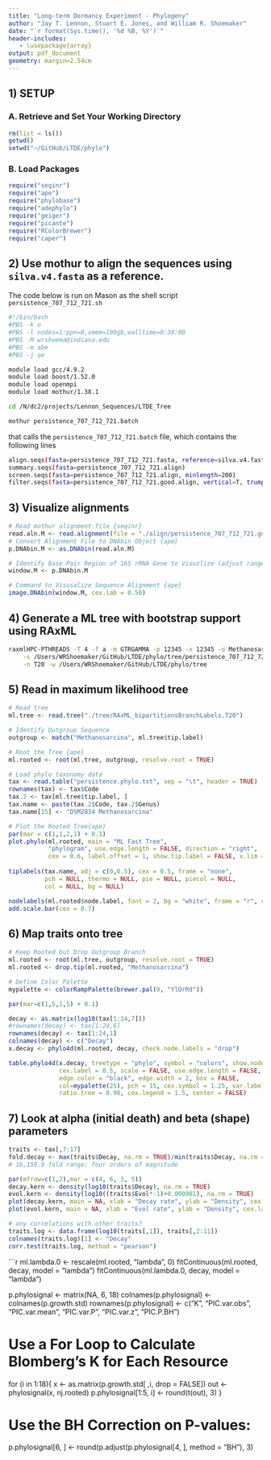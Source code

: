 ```yaml
---
title: "Long-term Dormancy Experiment - Phylogeny"
author: "Jay T. Lennon, Stuart E. Jones, and William R. Shoemaker"
date: "`r format(Sys.time(), '%d %B, %Y')`"
header-includes:
   - \usepackage{array}
output: pdf_document
geometry: margin=2.54cm
---
```


## 1) SETUP
### A. Retrieve and Set Your Working Directory

```r
rm(list = ls())
getwd()
setwd("~/GitHub/LTDE/phylo")
```

### B. Load Packages 
```r
require("seqinr")
require("ape")
require("phylobase")
require("adephylo")
require("geiger") 
require("picante")
require("RColorBrewer")
require("caper")
```

## 2) Use mothur to align the sequences using `silva.v4.fasta` as a reference. 

The code below is run on Mason as the shell script `persistence_707_712_721.sh`
```bash
#!/bin/bash
#PBS -k o
#PBS -l nodes=1:ppn=8,vmem=100gb,walltime=0:30:00
#PBS -M wrshoema@indiana.edu
#PBS -m abe
#PBS -j oe

module load gcc/4.9.2
module load boost/1.52.0
module load openmpi
module load mothur/1.38.1

cd /N/dc2/projects/Lennon_Sequences/LTDE_Tree

mothur persistence_707_712_721.batch
```

that calls the `persistence_707_712_721.batch` file, which contains the following lines
```bash
align.seqs(fasta=persistence_707_712_721.fasta, reference=silva.v4.fasta, flip=T, processors=4)
summary.seqs(fasta=persistence_707_712_721.align)
screen.seqs(fasta=persistence_707_712_721.align, minlength=200)
filter.seqs(fasta=persistence_707_712_721.good.align, vertical=T, trump=.)
```

## 3) Visualize alignments
```r
# Read mothur alignment file {seqinr}
read.aln.M <- read.alignment(file = "./align/persistence_707_712_721.good.filter.fasta", format = 'fasta')
# Convert Alignment File to DNAbin Object {ape}
p.DNAbin.M <- as.DNAbin(read.aln.M) 

# Identify Base Pair Region of 16S rRNA Gene to Visuzlize (adjust range)
window.M <- p.DNAbin.M

# Command to Visusalize Sequence Alignment {ape}
image.DNAbin(window.M, cex.lab = 0.50) 
```

## 4) Generate a ML tree with bootstrap support using RAxML
```bash
raxmlHPC-PTHREADS -T 4 -f a -m GTRGAMMA -p 12345 -x 12345 -o Methanosarcina -# autoMRE \
    -s /Users/WRShoemaker/GitHub/LTDE/phylo/tree/persistence_707_712_721.good.filter.fasta \
    -n T20 -w /Users/WRShoemaker/GitHub/LTDE/phylo/tree
```

## 5) Read in maximum likelihood tree
```r
# Read tree
ml.tree <- read.tree("./tree/RAxML_bipartitionsBranchLabels.T20")

# Identify Outgroup Sequence
outgroup <- match("Methanosarcina", ml.tree$tip.label)

# Root the Tree {ape}
ml.rooted <- root(ml.tree, outgroup, resolve.root = TRUE)

# Load phylo taxonomy data
tax <- read.table("persistence.phylo.txt", sep = "\t", header = TRUE)
rownames(tax) <- tax$Code
tax.2 <- tax[ml.tree$tip.label, ]
tax.name <- paste(tax.2$Code, tax.2$Genus)
tax.name[15] <- "DSM2834 Methanosarcina"

# Plot the Rooted Tree{ape}
par(mar = c(1,1,2,1) + 0.1)
plot.phylo(ml.rooted, main = "ML Fast Tree", 
           "phylogram", use.edge.length = FALSE, direction = "right",
           cex = 0.6, label.offset = 1, show.tip.label = FALSE, x.lim = 30)
           
tiplabels(tax.name, adj = c(0,0.5), cex = 0.5, frame = "none",
          pch = NULL, thermo = NULL, pie = NULL, piecol = NULL,
          col = NULL, bg = NULL)

nodelabels(ml.rooted$node.label, font = 2, bg = "white", frame = "r", cex = 0.5)
add.scale.bar(cex = 0.7)
```

## 6) Map traits onto tree
```r
# Keep Rooted but Drop Outgroup Branch
ml.rooted <- root(ml.tree, outgroup, resolve.root = TRUE)
ml.rooted <- drop.tip(ml.rooted, "Methanosarcina")

# Define Color Palette
mypalette <- colorRampPalette(brewer.pal(9, "YlOrRd"))

par(mar=c(1,5,1,5) + 0.1)

decay <- as.matrix(log10(tax[1:24,7]))
#rownames(decay) <- tax[1:24,6]
rownames(decay) <- tax[1:24,1]
colnames(decay) <- c("Decay")
x.decay <- phylo4d(ml.rooted, decay, check.node.labels = "drop")

table.phylo4d(x.decay, treetype = "phylo", symbol = "colors", show.node = TRUE, 
              cex.label = 0.5, scale = FALSE, use.edge.length = FALSE, 
              edge.color = "black", edge.width = 2, box = FALSE, 
              col=mypalette(25), pch = 15, cex.symbol = 1.25, var.label=("       decay"),
              ratio.tree = 0.90, cex.legend = 1.5, center = FALSE)
```

## 7) Look at alpha (initial death) and beta (shape) parameters
```r
traits <- tax[,7:17]
fold.decay <- max(traits$Decay, na.rm = TRUE)/min(traits$Decay, na.rm = TRUE)
# 16,159.9 fold range; four orders of magnitude

par(mfrow=c(1,2),mar = c(4, 6, 3, 5))
decay.kern <- density(log10(traits$Decay), na.rm = TRUE) 
evol.kern <- density(log10((traits$Evol*-1)+0.000001), na.rm = TRUE) 
plot(decay.kern, main = NA, xlab = "Decay rate", ylab = "Density", cex.lab = 1.5) 
plot(evol.kern, main = NA, xlab = "Evol rate", ylab = "Density", cex.lab = 1.5)

# any correlations with other traits?
traits.log <- data.frame(log10(traits[,1]), traits[,2:11])
colnames(traits.log)[1] <- "Decay"
corr.test(traits.log, method = "pearson")
```






```r
ml.lambda.0 <- rescale(ml.rooted, "lambda", 0)
fitContinuous(ml.rooted, decay, model = "lambda")
fitContinuous(ml.lambda.0, decay, model = "lambda")


p.phylosignal <- matrix(NA, 6, 18)
colnames(p.phylosignal) <- colnames(p.growth.std)
rownames(p.phylosignal) <- c("K", "PIC.var.obs", "PIC.var.mean", 
                             "PIC.var.P", "PIC.var.z", "PIC.P.BH")

# Use a For Loop to Calculate Blomberg's K for Each Resource
for (i in 1:18){
  x <- as.matrix(p.growth.std[ ,i, drop = FALSE])
  out <- phylosignal(x, nj.rooted)
  p.phylosignal[1:5, i] <- round(t(out), 3)
}

# Use the BH Correction on P-values: 
p.phylosignal[6, ] <- round(p.adjust(p.phylosignal[4, ], method = "BH"), 3)
